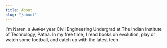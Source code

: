```yaml
---
title: About
slug: "/about"
---
```


I'm Naren, a ~~Junior~~ year Civil Engineering Undergrad at The Indian Institute of Technology, Patna. 
In my free time, I read books on evolution, play or watch some football, and catch up with the latest tech